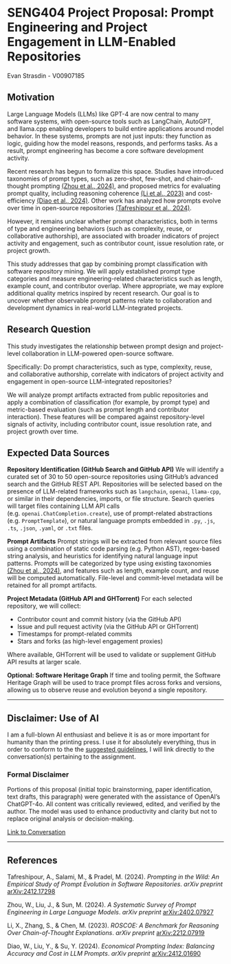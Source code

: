 # SENG404 Project Proposal: Prompt Engineering and Project Engagement in LLM-Enabled Repositories

Evan Strasdin - V00907185

## Motivation

Large Language Models (LLMs) like GPT-4 are now central to many software systems, with open-source tools such as LangChain, AutoGPT, and llama.cpp enabling developers to build entire applications around model behavior. In these systems, prompts are not just inputs: they function as logic, guiding how the model reasons, responds, and performs tasks. As a result, prompt engineering has become a core software development activity.

Recent research has begun to formalize this space. Studies have introduced taxonomies of prompt types, such as zero-shot, few-shot, and chain-of-thought prompting [(Zhou et al., 2024)](#references), and proposed metrics for evaluating prompt quality, including reasoning coherence [(Li et al., 2023)](#references) and cost-efficiency [(Diao et al., 2024)](#references). Other work has analyzed how prompts evolve over time in open-source repositories [(Tafreshipour et al., 2024)](#references).

However, it remains unclear whether prompt characteristics, both in terms of type and engineering behaviors (such as complexity, reuse, or collaborative authorship), are associated with broader indicators of project activity and engagement, such as contributor count, issue resolution rate, or project growth.

This study addresses that gap by combining prompt classification with software repository mining. We will apply established prompt type categories and measure engineering-related characteristics such as length, example count, and contributor overlap. Where appropriate, we may explore additional quality metrics inspired by recent research. Our goal is to uncover whether observable prompt patterns relate to collaboration and development dynamics in real-world LLM-integrated projects.

## Research Question

This study investigates the relationship between prompt design and project-level collaboration in LLM-powered open-source software.

Specifically: Do prompt characteristics, such as type, complexity, reuse, and collaborative authorship, correlate with indicators of project activity and engagement in open-source LLM-integrated repositories?

We will analyze prompt artifacts extracted from public repositories and apply a combination of classification (for example, by prompt type) and metric-based evaluation (such as prompt length and contributor interaction). These features will be compared against repository-level signals of activity, including contributor count, issue resolution rate, and project growth over time.

## Expected Data Sources

**Repository Identification (GitHub Search and GitHub API)**
We will identify a curated set of 30 to 50 open-source repositories using GitHub's advanced search and the GitHub REST API. Repositories will be selected based on the presence of LLM-related frameworks such as `langchain`, `openai`, `llama-cpp`, or similar in their dependencies, imports, or file structure. Search queries will target files containing LLM API calls (e.g. `openai.ChatCompletion.create`), use of prompt-related abstractions (e.g. `PromptTemplate`), or natural language prompts embedded in `.py`, `.js`, `.ts`, `.json`, `.yaml`, or `.txt` files.

**Prompt Artifacts**
Prompt strings will be extracted from relevant source files using a combination of static code parsing (e.g. Python AST), regex-based string analysis, and heuristics for identifying natural language input patterns. Prompts will be categorized by type using existing taxonomies [(Zhou et al., 2024)](#references), and features such as length, example count, and reuse will be computed automatically. File-level and commit-level metadata will be retained for all prompt artifacts.

**Project Metadata (GitHub API and GHTorrent)**
For each selected repository, we will collect:

* Contributor count and commit history (via the GitHub API)
* Issue and pull request activity (via the GitHub API or GHTorrent)
* Timestamps for prompt-related commits
* Stars and forks (as high-level engagement proxies)

Where available, GHTorrent will be used to validate or supplement GitHub API results at larger scale.

**Optional: Software Heritage Graph**
If time and tooling permit, the Software Heritage Graph will be used to trace prompt files across forks and versions, allowing us to observe reuse and evolution beyond a single repository.



---

## Disclaimer: Use of AI
I am a full-blown AI enthusiast and believe it is as or more important for humanity than the printing press. I use it for absolutely everything, thus in order to conform to the the [suggested guidelines](https://llm-guidelines.org/guidelines/), I will link directly to the conversation(s) pertaining to the assignment.

### Formal Disclaimer
Portions of this proposal (initial topic brainstorming, paper identification, text drafts, this paragraph) were generated with the assistance of OpenAI's ChatGPT-4o. All content was critically reviewed, edited, and verified by the author. The model was used to enhance productivity and clarity but not to replace original analysis or decision-making.

[Link to Conversation](https://chatgpt.com/share/687ada87-7bf4-8001-8883-a3a9ed54e9f9)

---


## References

Tafreshipour, A., Salami, M., & Pradel, M. (2024). *Prompting in the Wild: An Empirical Study of Prompt Evolution in Software Repositories*. *arXiv preprint* [arXiv:2412.17298](https://arxiv.org/abs/2412.17298)

Zhou, W., Liu, J., & Sun, M. (2024). *A Systematic Survey of Prompt Engineering in Large Language Models*. *arXiv preprint* [arXiv:2402.07927](https://arxiv.org/abs/2402.07927)

Li, X., Zhang, S., & Chen, M. (2023). *ROSCOE: A Benchmark for Reasoning Over Chain-of-Thought Explanations*. *arXiv preprint* [arXiv:2212.07919](https://arxiv.org/abs/2212.07919)

Diao, W., Liu, Y., & Su, Y. (2024). *Economical Prompting Index: Balancing Accuracy and Cost in LLM Prompts*. *arXiv preprint* [arXiv:2412.01690](https://arxiv.org/abs/2412.01690)


